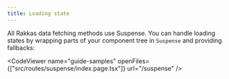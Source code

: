 ```yaml
---
title: Loading state
---
```


All Rakkas data fetching methods use Suspense. You can handle loading states by wrapping parts of your component tree in `Suspense` and providing fallbacks:

<CodeViewer
	name="guide-samples"
	openFiles={["src/routes/suspense/index.page.tsx"]}
	url="/suspense"
/>
